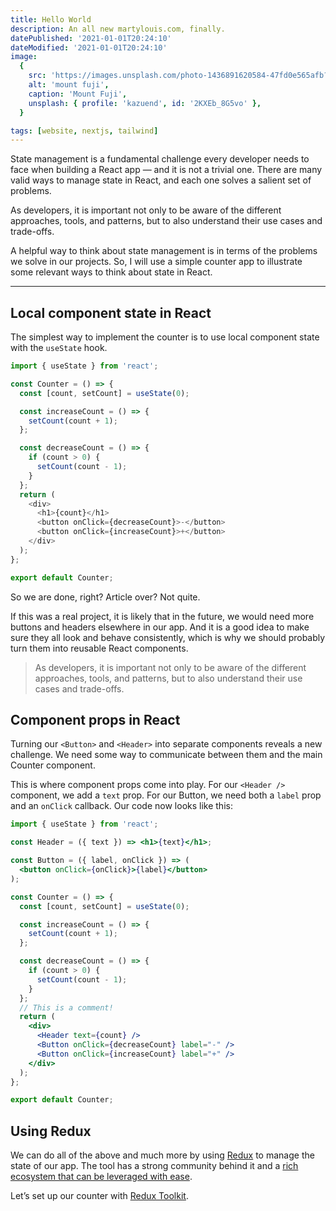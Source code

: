 ```yaml
---
title: Hello World
description: An all new martylouis.com, finally.
datePublished: '2021-01-01T20:24:10'
dateModified: '2021-01-01T20:24:10'
image:
  {
    src: 'https://images.unsplash.com/photo-1436891620584-47fd0e565afb?ixlib=rb-1.2.1&ixid=MXwxMjA3fDB8MHxwaG90by1wYWdlfHx8fGVufDB8fHw%3D&auto=format&fit=crop&w=1534&q=80',
    alt: 'mount fuji',
    caption: 'Mount Fuji',
    unsplash: { profile: 'kazuend', id: '2KXEb_8G5vo' },
  }

tags: [website, nextjs, tailwind]
---
```


State management is a fundamental challenge every developer needs to face when building a React app — and it is not a trivial one. There are many valid ways to manage state in React, and each one solves a salient set of problems.

As developers, it is important not only to be aware of the different approaches, tools, and patterns, but to also understand their use cases and trade-offs.

A helpful way to think about state management is in terms of the problems we solve in our projects. So, I will use a simple counter app to illustrate some relevant ways to think about state in React.

---

## Local component state in React

The simplest way to implement the counter is to use local component state with the `useState` hook.

```jsx:Counter.js
import { useState } from 'react';

const Counter = () => {
  const [count, setCount] = useState(0);

  const increaseCount = () => {
    setCount(count + 1);
  };

  const decreaseCount = () => {
    if (count > 0) {
      setCount(count - 1);
    }
  };
  return (
    <div>
      <h1>{count}</h1>
      <button onClick={decreaseCount}>-</button>
      <button onClick={increaseCount}>+</button>
    </div>
  );
};

export default Counter;
```

So we are done, right? Article over? Not quite.

If this was a real project, it is likely that in the future, we would need more buttons and headers elsewhere in our app. And it is a good idea to make sure they all look and behave consistently, which is why we should probably turn them into reusable React components.

> As developers, it is important not only to be aware of the different approaches, tools, and patterns, but to also understand their use cases and trade-offs.

## Component props in React

Turning our `<Button>` and `<Header>` into separate components reveals a new challenge. We need some way to communicate between them and the main Counter component.

This is where component props come into play. For our `<Header />` component, we add a `text` prop. For our Button, we need both a `label` prop and an `onClick` callback. Our code now looks like this:

```jsx
import { useState } from 'react';

const Header = ({ text }) => <h1>{text}</h1>;

const Button = ({ label, onClick }) => (
  <button onClick={onClick}>{label}</button>
);

const Counter = () => {
  const [count, setCount] = useState(0);

  const increaseCount = () => {
    setCount(count + 1);
  };

  const decreaseCount = () => {
    if (count > 0) {
      setCount(count - 1);
    }
  };
  // This is a comment!
  return (
    <div>
      <Header text={count} />
      <Button onClick={decreaseCount} label="-" />
      <Button onClick={increaseCount} label="+" />
    </div>
  );
};

export default Counter;
```

## Using Redux

We can do all of the above and much more by using [Redux](https://google.com) to manage the state of our app. The tool has a strong community behind it and a [rich ecosystem that can be leveraged with ease](https://google.com).

Let’s set up our counter with [Redux Toolkit](https://google.com).
